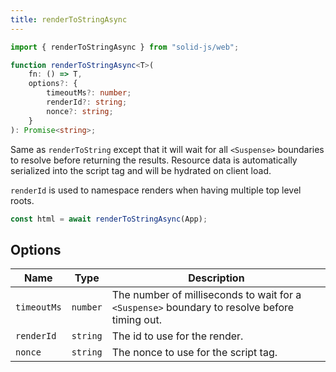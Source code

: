 ```yaml
---
title: renderToStringAsync
---
```


```ts
import { renderToStringAsync } from "solid-js/web";

function renderToStringAsync<T>(
	fn: () => T,
	options?: {
		timeoutMs?: number;
		renderId?: string;
		nonce?: string;
	}
): Promise<string>;
```

Same as `renderToString` except that it will wait for all `<Suspense>` boundaries to resolve before returning the results. Resource data is automatically serialized into the script tag and will be hydrated on client load.

`renderId` is used to namespace renders when having multiple top level roots.

```ts
const html = await renderToStringAsync(App);
```

## Options

| Name | Type | Description |
| --- | --- | --- |
| `timeoutMs` | `number` | The number of milliseconds to wait for a `<Suspense>` boundary to resolve before timing out. |
| `renderId` | `string` | The id to use for the render. |
| `nonce` | `string` | The nonce to use for the script tag. |
